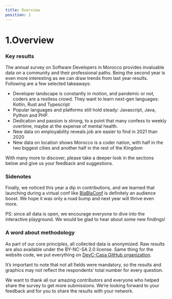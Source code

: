 ```yaml
---
title: Overview
position: 1
---
```


# 1.Overview

### Key results

The annual survey on Software Developers in Morocco provides invaluable data on a community and their professional paths. Being the second year is even more interesting as we can draw trends from last year results. Following are a few selected takeaways:

- Developer landscape is constantly in motion, and pandemic or not, coders are a restless crowd. They want to learn next-gen languages: Kotlin, Rust and Typescript 
- Popular languages and platforms still hold steady: Javascript, Java, Python and PHP.
- Dedication and passion is strong, to a point that many confess to weekly overtime, maybe at the expense of mental health.
- New data on employability reveals job are easier to find in 2021 than 2020
- New data on location shows Morocco is a coder nation, with half in the two biggest cities and another half in the rest of the Kingdom

With many more to discover, please take a deeper look in the sections below and give us your feedback and suggestions.

### Sidenotes

Finally, we noticed this year a dip in contributions, and we learned that launching during a virtual conf like [BlaBlaConf](https://www.blablaconf.com) is definitely an audience boost. We hope it was only a road bump and next year will thrive even more.

PS: since all data is open, we encourage everyone to dive into the interactive playground. We would be glad to hear about some new findings!

### A word about methodology

As part of our core principles, all collected data is anonymized. Raw results are also available under the BY-NC-SA 2.0 license. Same thing for the website code, we put everything on [DevC-Casa GitHub organization](https://github.com/DevC-Casa/stateofdev.ma).

It’s important to note that not all fields were mandatory, so the results and graphics may not reflect the respondents’ total number for every question.

We want to thank all our amazing contributors and everyone who helped share the survey to get more submissions. We’re looking forward to your feedback and for you to share the results with your network.
